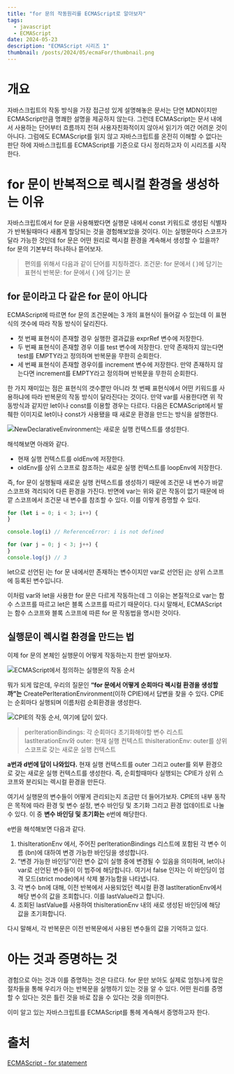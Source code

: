 ```yaml
---
title: "for 문의 작동원리를 ECMAScript로 알아보자"
tags:
  - javascript
  - ECMAScript
date: 2024-05-23
description: "ECMAScript 시리즈 1"
thumbnail: /posts/2024/05/ecmaFor/thumbnail.png
---
```


# 개요
자바스크립트의 작동 방식을 가장 접근성 있게 설명해놓은 문서는 단연 MDN이지만 ECMAScript만큼 명쾌한 설명을 제공하지 않는다. 그런데 ECMAScript는 문서 내에서 사용하는 단어부터 흐름까지 전혀 사용자친화적이지 않아서 읽기가 여간 어려운 것이 아니다. 그럼에도 ECMAScript를 읽지 않고 자바스크립트를 온전히 이해할 수 없다는 판단 하에 자바스크립트를 ECMAScript를 기준으로 다시 정리하고자 이 시리즈를 시작한다.

# for 문이 반복적으로 렉시컬 환경을 생성하는 이유
자바스크립트에서 for 문을 사용해봤다면 실행문 내에서 const 키워드로 생성된 식별자가 반복될때마다 새롭게 할당되는 것을 경험해보았을 것이다. 이는 실행문마다 스코프가 달라 가능한 것인데 for 문은 어떤 원리로 렉시컬 환경을 계속해서 생성할 수 있을까? for 문의 기본부터 하나하나 뜯어보자.

> 편의를 위해서 다음과 같이 단어를 지칭하겠다.
> 조건문: for 문에서 ( )에 담기는 표현식
> 반복문: for 문에서 { }에 담기는 문

## for 문이라고 다 같은 for 문이 아니다
ECMAScript에 따르면 for 문의 조건문에는 3 개의 표현식이 들어갈 수 있는데 이 표현식의 갯수에 따라 작동 방식이 달리진다.

- 첫 번째 표현식이 존재할 경우 실행한 결과값을 exprRef 변수에 저장한다.
- 두 번째 표현식이 존재할 경우 이를 test 변수에 저장한다. 만약 존재하지 않는다면 test를 EMPTY라고 정의하며 반복문을 무한히 순회한다.
- 세 번째 표현식이 존재할 경우이를 increment 변수에 저장한다. 만약 존재하지 않는다면 increment를 EMPTY라고 정의하며 반복문을 무한히 순회한다.

한 가지 재미있는 점은 표현식의 갯수뿐만 아니라 첫 번째 표현식에서 어떤 키워드를 사용하냐에 따라 반복문의 작동 방식이 달라진다는 것이다. 만약 var를 사용한다면 위 작동방식과 같지만 let이나 const를 이용할 경우는 다르다. 다음은 ECMAScript에서 발췌한 이미지로 let이나 const가 사용됐을 때 새로운 환경을 만드는 방식을 설명한다.

![NewDeclarativeEnvironment는 새로운 실행 컨텍스트를 생성한다.](/posts/2024/05/ecmaFor/image_1.png)

해석해보면 아래와 같다.

- 현재 실행 컨텍스트를 oldEnv에 저장한다.
- oldEnv를 상위 스코프로 참조하는 새로운 실행 컨텍스트를 loopEnv에 저장한다.

즉, for 문이 실행될때 새로운 실행 컨텍스트를 생성하기 때문에 조건문 내 변수가 바깥 스코프와 격리되어 다른 환경을 가진다. 반면에 var는 위와 같은 작동이 없기 때문에 바깥 스코프에서 조건문 내 변수를 참조할 수 있다. 이를 이렇게 증명할 수 있다.

```js
for (let i = 0; i < 3; i++) {
}

console.log(i) // ReferenceError: i is not defined

for (var j = 0; j < 3; j++) {
}
console.log(j) // 3
```

let으로 선언된 i는 for 문 내에서만 존재하는 변수이지만 var로 선언된 j는 상위 스코프에 등록된 변수입니다.

이처럼 var와 let을 사용한 for 문은 다르게 작동하는데 그 이유는 본질적으로 var는 함수 스코프를 따르고 let은 블록 스코프를 따르기 때문이다. 다시 말해서, ECMAScript는 함수 스코프와 블록 스코프에 따른 for 문 작동법을 명시한 것이다.

## 실행문이 렉시컬 환경을 만드는 법
이제 for 문의 본체인 실행문이 어떻게 작동하는지 한번 알아보자.

![ECMAScript에서 정의하는 실행문의 작동 순서](/posts/2024/05/ecmaFor/image_2.png)

뭐가 되게 많은데, 우리의 질문인 **“for 문에서 어떻게 순회마다 렉시컬 환경을 생성할까”는** CreatePerIterationEnvironment(이하 CPIE)에서 답변을 찾을 수 있다. CPIE는 순회마다 실행되며 이름처럼 순회환경을 생성한다.

![CPIE의 작동 순서, 여기에 답이 있다.](/posts/2024/05/ecmaFor/image_3.png)

> perIterationBindings: 각 순회마다 초기화해야할 변수 리스트
> lastIterationEnv와 outer: 현재 실행 컨텍스트
> thisIterationEnv: outer를 상위 스코프로 갖는 새로운 실행 컨텍스트

**a번과 d번에 답이 나와있다.** 현재 실행 컨텍스트를 outer 그리고 outer를 외부 환경으로 갖는 새로운 실행 컨텍스트를 생성한다. 즉, 순회할때마다 실행되는 CPIE가 상위 스코프와 분리되는 렉시컬 환경을 만든다.

여기서 실행문의 변수들이 어떻게 관리되는지 조금만 더 들어가보자. CPIE의 내부 동작은 목적에 따라 환경 및 변수 설정, 변수 바인딩 및 초기화 그리고 환경 업데이트로 나눌 수 있다. 이 중 **변수 바인딩 및 초기화는** e번에 해당한다.

e번을 해석해보면 다음과 같다.

1. thisIterationEnv 에서, 주어진 perIterationBindings 리스트에 포함된 각 변수 이름 (bn)에 대하여 변경 가능한 바인딩을 생성합니다.
2. “변경 가능한 바인딩”이란 변수 값이 실행 중에 변경될 수 있음을 의미하며, let이나 var로 선언된 변수들이 이 범주에 해당합니다. 여기서 false 인자는 이 바인딩이 엄격 모드(strict mode)에서 삭제 불가능함을 나타냅니다.
3. 각 변수 bn에 대해, 이전 반복에서 사용되었던 렉시컬 환경 lastIterationEnv에서 해당 변수의 값을 조회합니다. 이를 lastValue라고 합니다.
4. 조회된 lastValue를 사용하여 thisIterationEnv 내의 새로 생성된 바인딩에 해당 값을 초기화합니다.

다시 말해서, 각 반복문은 이전 반복문에서 사용된 변수들의 값을 기억하고 있다.

# 아는 것과 증명하는 것
경험으로 아는 것과 이를 증명하는 것은 다르다. for 문만 보아도 실제로 엄청나게 많은 절차들을 통해 우리가 아는 반복문을 실행하기 있는 것을 알 수 있다. 어떤 원리를 증명할 수 있다는 것은 틀린 것을 바로 잡을 수 있다는 것을 의미한다.

이미 알고 있는 자바스크립트를 ECMAScript를 통헤 계속해서 증명하고자 한다.

# 출처
[ECMAScript - for statement](https://tc39.es/ecma262/multipage/ecmascript-language-statements-and-declarations.html#sec-for-statement)
